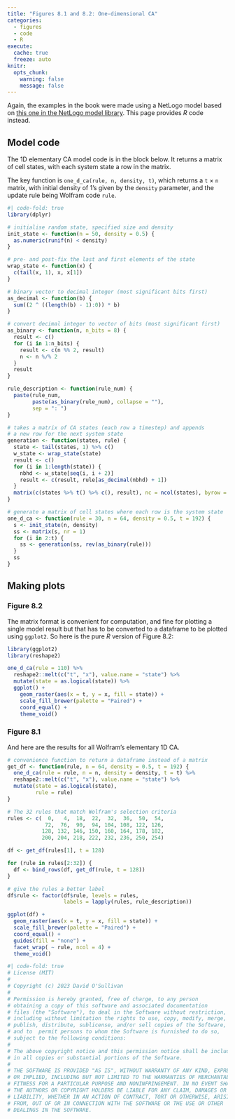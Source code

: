 ```yaml
---
title: "Figures 8.1 and 8.2: One-dimensional CA"
categories: 
  - figures
  - code
  - R
execute: 
  cache: true
  freeze: auto
knitr:
  opts_chunk: 
    warning: false
    message: false
---
```


Again, the examples in the book were made using a NetLogo model based on [this one in the NetLogo model library](http://ccl.northwestern.edu/netlogo/models/CA1DElementary). This page provides _R_ code instead.

## Model code
The 1D elementary CA model code is in the block below. It returns a matrix of cell states, with each system state a row in the matrix.

The key function is `one_d_ca(rule, n, density, t)`, which returns a `t` $\times$ `n` matrix, with initial density of 1's given by the `density` parameter, and the update rule being Wolfram code `rule`.

```r
#| code-fold: true
library(dplyr)

# initialise random state, specified size and density
init_state <- function(n = 50, density = 0.5) {
  as.numeric(runif(n) < density)
}

# pre- and post-fix the last and first elements of the state
wrap_state <- function(x) {
  c(tail(x, 1), x, x[1])
}

# binary vector to decimal integer (most significant bits first)
as_decimal <- function(b) {
  sum((2 ^ ((length(b) - 1):0)) * b)
}

# convert decimal integer to vector of bits (most significant first)
as_binary <- function(n, n_bits = 8) {
  result <- c()
  for (i in 1:n_bits) {
    result <- c(n %% 2, result)
    n <- n %/% 2
  }
  result
}

rule_description <- function(rule_num) {
  paste(rule_num, 
        paste(as_binary(rule_num), collapse = ""), 
        sep = ": ")
}

# takes a matrix of CA states (each row a timestep) and appends
# a new row for the next system state
generation <- function(states, rule) {
  state <- tail(states, 1) %>% c()
  w_state <- wrap_state(state)
  result <- c()
  for (i in 1:length(state)) {
    nbhd <- w_state[seq(i, i + 2)]
    result <- c(result, rule[as_decimal(nbhd) + 1])
  }
  matrix(c(states %>% t() %>% c(), result), nc = ncol(states), byrow = TRUE)
}

# generate a matrix of cell states where each row is the system state
one_d_ca <- function(rule = 30, n = 64, density = 0.5, t = 192) {
  s <- init_state(n, density)
  ss <- matrix(s, nr = 1)
  for (i in 2:t) {
    ss <- generation(ss, rev(as_binary(rule)))
  }
  ss
}
```

## Making plots
### Figure 8.2
The matrix format is convenient for computation, and fine for plotting a single model result but that has to be converted to a dataframe to be plotted using `ggplot2`. So here is the pure _R_ version of Figure 8.2:

```r
library(ggplot2)
library(reshape2)

one_d_ca(rule = 110) %>%
  reshape2::melt(c("t", "x"), value.name = "state") %>%
  mutate(state = as.logical(state)) %>%
  ggplot() +
    geom_raster(aes(x = t, y = x, fill = state)) + 
    scale_fill_brewer(palette = "Paired") +
    coord_equal() +
    theme_void()
```

### Figure 8.1
And here are the results for all Wolfram's elementary 1D CA.

```r
# convenience function to return a dataframe instead of a matrix
get_df <- function(rule, n = 64, density = 0.5, t = 192) {
  one_d_ca(rule = rule, n = n, density = density, t = t) %>%
  reshape2::melt(c("t", "x"), value.name = "state") %>%
  mutate(state = as.logical(state),
         rule = rule)
}

# The 32 rules that match Wolfram's selection criteria
rules <- c(  0,   4,  18,  22,  32,  36,  50,  54,
            72,  76,  90,  94, 104, 108, 122, 126,
           128, 132, 146, 150, 160, 164, 178, 182,
           200, 204, 218, 222, 232, 236, 250, 254)

df <- get_df(rules[1], t = 128)

for (rule in rules[2:32]) {
  df <- bind_rows(df, get_df(rule, t = 128))
}

# give the rules a better label
df$rule <- factor(df$rule, levels = rules,
                  labels = lapply(rules, rule_description))

ggplot(df) +
  geom_raster(aes(x = t, y = x, fill = state)) + 
  scale_fill_brewer(palette = "Paired") +
  coord_equal() +
  guides(fill = "none") +
  facet_wrap( ~ rule, ncol = 4) +
  theme_void()
```


```r
#| code-fold: true
# License (MIT)
#
# Copyright (c) 2023 David O'Sullivan
#
# Permission is hereby granted, free of charge, to any person
# obtaining a copy of this software and associated documentation
# files (the "Software"), to deal in the Software without restriction,
# including without limitation the rights to use, copy, modify, merge,
# publish, distribute, sublicense, and/or sell copies of the Software,
# and to  permit persons to whom the Software is furnished to do so,
# subject to the following conditions:
#
# The above copyright notice and this permission notice shall be included
# in all copies or substantial portions of the Software.
#
# THE SOFTWARE IS PROVIDED "AS IS", WITHOUT WARRANTY OF ANY KIND, EXPRESS
# OR IMPLIED, INCLUDING BUT NOT LIMITED TO THE WARRANTIES OF MERCHANTABILITY,
# FITNESS FOR A PARTICULAR PURPOSE AND NONINFRINGEMENT. IN NO EVENT SHALL
# THE AUTHORS OR COPYRIGHT HOLDERS BE LIABLE FOR ANY CLAIM, DAMAGES OR OTHER
# LIABILITY, WHETHER IN AN ACTION OF CONTRACT, TORT OR OTHERWISE, ARISING
# FROM, OUT OF OR IN CONNECTION WITH THE SOFTWARE OR THE USE OR OTHER
# DEALINGS IN THE SOFTWARE.
```
